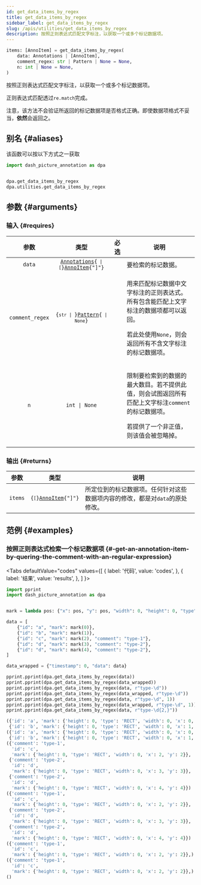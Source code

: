 ```yaml
---
id: get_data_items_by_regex
title: get_data_items_by_regex
sidebar_label: get_data_items_by_regex
slug: /apis/utilities/get_data_items_by_regex
description: 按照正则表达式匹配文字标注，以获取一个或多个标记数据项。
---
```





<APITopBar type="func" source="utilities.get_data_items_by_regex" />

```python
items: [AnnoItem] = get_data_items_by_regex(
    data: Annotations | [AnnoItem],
    comment_regex: str | Pattern | None = None,
    n: int | None = None,
)
```

按照正则表达式匹配文字标注，以获取一个或多个标记数据项。

正则表达式匹配透过`re.match`完成。

注意，该方法不会验证所返回的标记数据项是否格式正确。即使数据项格式不妥当，**依然**会返回之。

## 别名 {#aliases}

该函数可以按以下方式之一获取

```python
import dash_picture_annotation as dpa


dpa.get_data_items_by_regex
dpa.utilities.get_data_items_by_regex
```

## 参数 {#arguments}

### 输入 {#requires}

|      参数       |                                                    类型                                                     |               必选                | <center>说明</center>                                                                                                                                      |
| :-------------: | :---------------------------------------------------------------------------------------------------------: | :-------------------------------: | ---------------------------------------------------------------------------------------------------------------------------------------------------------- |
|     `data`      | <code>[Annotations](../typehints/Annotations.mdx){` \| [`}[AnnoItem](../typehints/AnnoItem.mdx){"]"}</code> | <InlineIcon icon={vsiCheckIcon}/> | 要检索的标记数据。                                                                                                                                         |
| `comment_regex` |               <code>{`str \| `}[Pattern<IconExternalLink/>][link-pattern]{` \| None`}</code>                |                                   | <p>用来匹配标记数据中文字标注的正则表达式。所有包含能匹配上文字标注的数据项都可以返回。</p><p>若此处使用`None`，则会返回所有不含文字标注的标记数据项。</p> |
|       `n`       |                                                `int \| None`                                                |                                   | <p>限制要检索到的数据的最大数目。若不提供此值，则会试图返回所有匹配上文字标注`comment`的标记数据项。</p><p>若提供了一个非正值，则该值会被忽略掉。</p>               |

### 输出 {#returns}

|  参数   |                             类型                             | <center>说明</center>                                                        |
| :-----: | :----------------------------------------------------------: | :--------------------------------------------------------------------------- |
| `items` | <code>{`[`}[AnnoItem](../typehints/AnnoItem.mdx){"]"}</code> | 所定位到的标记数据项。任何针对这些数据项内容的修改，都是对`data`的原处修改。 |

## 范例 {#examples}

### <IconObjType type="term"/> 按照正则表达式检索一个标记数据项 {#-get-an-annotation-item-by-quering-the-comment-with-an-regular-expression}

<Tabs
  defaultValue="codes"
  values={[
    { label: '代码', value: 'codes', },
    { label: '结果', value: 'results', },
  ]
}>

<TabItem value="codes">

```python title="get_anno_item_by_comment_with_regex.py" showLineNumbers
import pprint
import dash_picture_annotation as dpa


mark = lambda pos: {"x": pos, "y": pos, "width": 0, "height": 0, "type": "RECT"}

data = [
    {"id": "a", "mark": mark(0)},
    {"id": "b", "mark": mark(1)},
    {"id": "c", "mark": mark(2), "comment": "type-1"},
    {"id": "d", "mark": mark(3), "comment": "type-2"},
    {"id": "d", "mark": mark(4), "comment": "type-2"},
]

data_wrapped = {"timestamp": 0, "data": data}

pprint.pprint(dpa.get_data_items_by_regex(data))
pprint.pprint(dpa.get_data_items_by_regex(data_wrapped))
pprint.pprint(dpa.get_data_items_by_regex(data, r"type-\d"))
pprint.pprint(dpa.get_data_items_by_regex(data_wrapped, r"type-\d"))
pprint.pprint(dpa.get_data_items_by_regex(data, r"type-\d", 1))
pprint.pprint(dpa.get_data_items_by_regex(data_wrapped, r"type-\d", 1))
pprint.pprint(dpa.get_data_items_by_regex(data, r"type-\d{2,}"))
```

</TabItem>

<TabItem value="results">

```python
({'id': 'a', 'mark': {'height': 0, 'type': 'RECT', 'width': 0, 'x': 0, 'y': 0}},
 {'id': 'b', 'mark': {'height': 0, 'type': 'RECT', 'width': 0, 'x': 1, 'y': 1}})
({'id': 'a', 'mark': {'height': 0, 'type': 'RECT', 'width': 0, 'x': 0, 'y': 0}},
 {'id': 'b', 'mark': {'height': 0, 'type': 'RECT', 'width': 0, 'x': 1, 'y': 1}})
({'comment': 'type-1',
  'id': 'c',
  'mark': {'height': 0, 'type': 'RECT', 'width': 0, 'x': 2, 'y': 2}},
 {'comment': 'type-2',
  'id': 'd',
  'mark': {'height': 0, 'type': 'RECT', 'width': 0, 'x': 3, 'y': 3}},
 {'comment': 'type-2',
  'id': 'd',
  'mark': {'height': 0, 'type': 'RECT', 'width': 0, 'x': 4, 'y': 4}})
({'comment': 'type-1',
  'id': 'c',
  'mark': {'height': 0, 'type': 'RECT', 'width': 0, 'x': 2, 'y': 2}},
 {'comment': 'type-2',
  'id': 'd',
  'mark': {'height': 0, 'type': 'RECT', 'width': 0, 'x': 3, 'y': 3}},
 {'comment': 'type-2',
  'id': 'd',
  'mark': {'height': 0, 'type': 'RECT', 'width': 0, 'x': 4, 'y': 4}})
({'comment': 'type-1',
  'id': 'c',
  'mark': {'height': 0, 'type': 'RECT', 'width': 0, 'x': 2, 'y': 2}},)
({'comment': 'type-1',
  'id': 'c',
  'mark': {'height': 0, 'type': 'RECT', 'width': 0, 'x': 2, 'y': 2}},)
()
```

</TabItem>

</Tabs>

[link-pattern]: https://docs.python.org/zh-cn/3/library/re.html#re.Pattern
